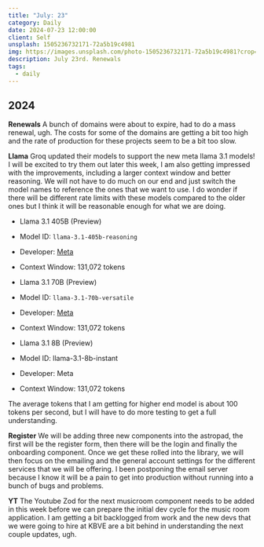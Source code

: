 ```yaml
---
title: "July: 23"
category: Daily
date: 2024-07-23 12:00:00
client: Self
unsplash: 1505236732171-72a5b19c4981
img: https://images.unsplash.com/photo-1505236732171-72a5b19c4981?crop=entropy&cs=srgb&fm=jpg&ixid=MnwzNjM5Nzd8MHwxfHJhbmRvbXx8fHx8fHx8fDE2ODE3NDg2ODY&ixlib=rb-4.0.3&q=85
description: July 23rd. Renewals
tags:
  - daily
---
```



## 2024

**Renewals**
A bunch of domains were about to expire, had to do a mass renewal, ugh.
The costs for some of the domains are getting a bit too high and the rate of production for these projects seem to be a bit too slow.

**Llama**
Groq updated their models to support the new meta llama 3.1 models! 
I will be excited to try them out later this week, I am also getting impressed with the improvements, including a larger context window and better reasoning.
We will not have to do much on our end and just switch the model names to reference the ones that we want to use.
I do wonder if there will be different rate limits with these models compared to the older ones but I think it will be reasonable enough for what we are doing.

- Llama 3.1 405B (Preview)
- Model ID: `llama-3.1-405b-reasoning`
- Developer: [Meta](https://kbve.com/stock/meta/)
- Context Window: 131,072 tokens

- Llama 3.1 70B (Preview)
- Model ID: `llama-3.1-70b-versatile`
- Developer: [Meta](https://kbve.com/stock/meta/)
- Context Window: 131,072 tokens

- Llama 3.1 8B (Preview)
- Model ID: llama-3.1-8b-instant
- Developer: Meta
- Context Window: 131,072 tokens

The average tokens that I am getting for higher end model is about 100 tokens per second, but I will have to do more testing to get a full understanding.

**Register**
We will be adding three new components into the astropad, the first will be the register form, then there will be the login and finally the onboarding component.
Once we get these rolled into the library, we will then focus on the emailing and the general account settings for the different services that we will be offering.
I been postponing the email server because I know it will be a pain to get into production without running into a bunch of bugs and problems.


**YT**
The Youtube Zod for the next musicroom component needs to be added in this week before we can prepare the initial dev cycle for the music room application.
I am getting a bit backlogged from work and the new devs that we were going to hire at KBVE are a bit behind in understanding the next couple updates, ugh.